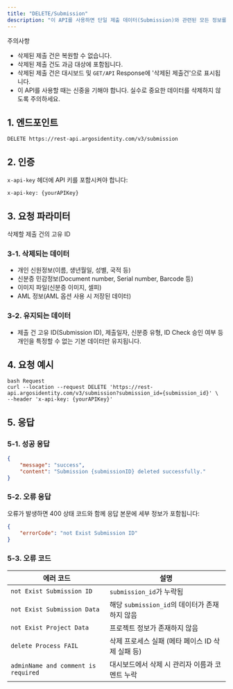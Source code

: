 ```yaml
---
title: "DELETE/Submission"
description: "이 API를 사용하면 단일 제출 데이터(Submission)와 관련된 모든 정보를 완전히 삭제할 수 있습니다. 삭제된 데이터는 복원이 불가능하며, 삭제된 제출 건도 과금 대상에 포함됩니다."
---
```


<Warning>
  주의사항

  - 삭제된 제출 건은 복원할 수 없습니다.
  - 삭제된 제출 건도 과금 대상에 포함됩니다.
  - 삭제된 제출 건은 대시보드 및 `GET/API` Response에 '삭제된 제출건'으로 표시됩니다.
  - 이 API를 사용할 때는 신중을 기해야 합니다. 실수로 중요한 데이터를 삭제하지 않도록 주의하세요.
</Warning>

## 1. 엔드포인트

```text DELETE/Submission
DELETE https://rest-api.argosidentity.com/v3/submission
```

## 2. 인증

`x-api-key` 헤더에 API 키를 포함시켜야 합니다:

```text x-api-key
x-api-key: {yourAPIKey}
```

## 3. 요청 파라미터

<ResponseField name="submissionId" type="string" required="true">
  삭제할 제출 건의 고유 ID
</ResponseField>

### 3-1. 삭제되는 데이터

- 개인 신원정보(이름, 생년월일, 성별, 국적 등)
- 신분증 민감정보(Document number, Serial number, Barcode 등)
- 이미지 파일(신분증 이미지, 셀피)
- AML 정보(AML 옵션 사용 시 저장된 데이터)

### 3-2. 유지되는 데이터

- 제출 건 고유 ID(Submission ID), 제출일자, 신분증 유형, ID Check 승인 여부 등 개인을 특정할 수 없는 기본 데이터만 유지됩니다.

## 4. 요청 예시

```curl DELETE/Submission
bash Request
curl --location --request DELETE 'https://rest-api.argosidentity.com/v3/submission?submission_id={submission_id}' \
--header 'x-api-key: {yourAPIKey}'
```

## 5. 응답

### 5-1. 성공 응답

```json result.json
{
	"message": "success",
	"content": "Submission {submissionID} deleted successfully."
}
```

### 5-2. 오류 응답

오류가 발생하면 400 상태 코드와 함께 응답 본문에 세부 정보가 포함됩니다:

```json error.json
{
    "errorCode": "not Exist Submission ID"
}
```

### 5-3. 오류 코드

| 에러 코드                               | 설명                               |
| ----------------------------------- | -------------------------------- |
| `not Exist Submission ID`           | `submission_id`가 누락됨             |
| `not Exist Submission Data`         | 해당 `submission_id`의 데이터가 존재하지 않음 |
| `not Exist Project Data`            | 프로젝트 정보가 존재하지 않음                 |
| `delete Process FAIL`               | 삭제 프로세스 실패 (메타 페이스 ID 삭제 실패 등)   |
| `adminName and comment is required` | 대시보드에서 삭제 시 관리자 이름과 코멘트 누락       |